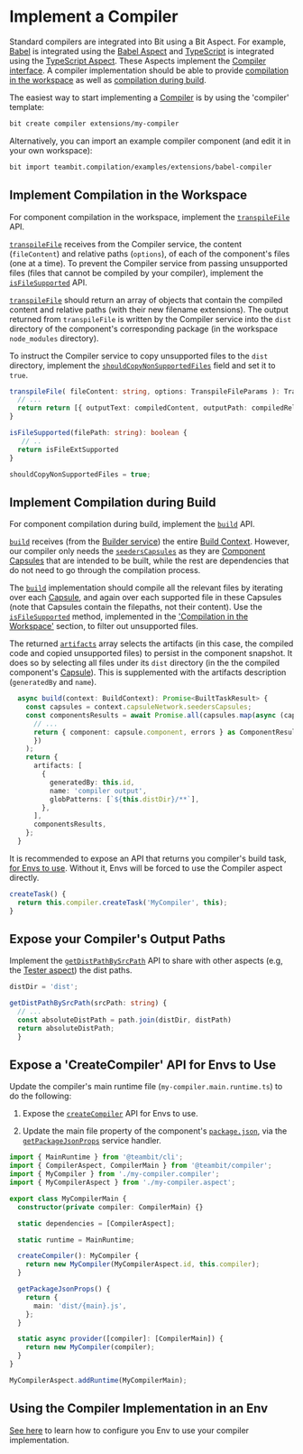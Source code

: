 # Implement a Compiler

Standard compilers are integrated into Bit using a Bit Aspect. For example, [Babel](https://babeljs.io/) is integrated using the [Babel Aspect](https://bit.dev/teambit/compilation/babel) and [TypeScript](https://www.typescriptlang.org/) is integrated using the [TypeScript Aspect](https://bit.dev/teambit/typescript/typescript).
These Aspects implement the [Compiler interface](https://bit.dev/teambit/compilation/compiler/~code/types.ts). A compiler implementation should be able to provide [compilation in the workspace](./workspace-compilation) as well as [compilation during build](./compiling-during-build).

The easiest way to start implementing a [Compiler](/compiler/overview) is by using the 'compiler' template:

```bash title="Create a new Aspect component"
bit create compiler extensions/my-compiler
```

Alternatively, you can import an example compiler component (and edit it in your own workspace):

```bash
bit import teambit.compilation/examples/extensions/babel-compiler
```

## Implement Compilation in the Workspace

For component compilation in the workspace, implement the [`transpileFile`](/dev-services/compiler/compiler-api#transpilefilei) API.

[`transpileFile`](/dev-services/compiler/compiler-api#transpilefilei) receives from the Compiler service, the content (`fileContent`) and relative paths (`options`), of each of the component's files (one at a time).
To prevent the Compiler service from passing unsupported files (files that cannot be compiled by your compiler), implement the [`isFileSupported`](/dev-services/compiler/compiler-api#isfilesupported) API.

[`transpileFile`](/dev-services/compiler/compiler-api#transpilefilei) should return an array of objects that contain the compiled content and relative paths (with their new filename extensions).
The output returned from `transpileFile` is written by the Compiler service into the `dist` directory of the component's corresponding package (in the workspace `node_modules` directory).

To instruct the Compiler service to copy unsupported files to the `dist` directory, implement the [`shouldCopyNonSupportedFiles`](</dev-services/compiler/compiler-api#shouldcopynonsupportedfiles-(optional)>) field and set it to `true`.

```ts
transpileFile( fileContent: string, options: TranspileFileParams ): TranspileFileOutput {
  // ...
  return return [{ outputText: compiledContent, outputPath: compiledRelPath }];
}

isFileSupported(filePath: string): boolean {
   // ..
  return isFileExtSupported
}

shouldCopyNonSupportedFiles = true;
```

## Implement Compilation during Build

For component compilation during build, implement the [`build`](/dev-services/compiler/compiler-api#transpilefilei) API.

[`build`](/dev-services/compiler/compiler-api#transpilefilei) receives (from the [Builder service](/dev-services/builder/builder-overview)) the entire [Build Context](</dev-services/builder/build-tasks#build-context-(buildcontext)>).
However, our compiler only needs the [`seedersCapsules`](/dev-services/builder/build-tasks#capsulenetwork) as they are [Component Capsules](/components/component-capsules) that are intended to be built, while the rest are dependencies that do not need to go through the compilation process.

The [`build`](/dev-services/compiler/compiler-api#build) implementation should compile all the relevant files by iterating over each [Capsule](/components/component-capsules), and again over each supported file in these Capsules (note that Capsules contain the filepaths, not their content). Use the [`isFileSupported`](/dev-services/compiler/compiler-api#isfilesupported) method, implemented in the ['Compilation in the Workspace'](#implement-compilation-in-the-workspace) section, to filter out unsupported files.

The returned [`artifacts`](/dev-services/builder/build-artifacts) array selects the artifacts (in this case, the compiled code and copied unsupported files) to persist in the component snapshot. It does so by selecting all files under its `dist` directory (in the the compiled component's [Capsule](/components/component-capsules)).
This is supplemented with the artifacts description (`generatedBy` and `name`).

```ts
  async build(context: BuildContext): Promise<BuiltTaskResult> {
    const capsules = context.capsuleNetwork.seedersCapsules;
    const componentsResults = await Promise.all(capsules.map(async (capsule) => {
      // ...
      return { component: capsule.component, errors } as ComponentResult;
      })
    );
    return {
      artifacts: [
        {
          generatedBy: this.id,
          name: 'compiler output',
          globPatterns: [`${this.distDir}/**`],
        },
      ],
      componentsResults,
    };
  }
```

It is recommended to expose an API that returns you compiler's build task, [for Envs to use](/dev-services/compiler/configure-env-with-compiler). Without it, Envs will be forced to use the Compiler aspect directly.

```ts
createTask() {
  return this.compiler.createTask('MyCompiler', this);
}
```

## Expose your Compiler's Output Paths

Implement the [`getDistPathBySrcPath`](compiler-api#getdistpathbysrcpath) API to share with other aspects (e.g, the [Tester aspect](/dev-services/tester/testing-during-build)) the dist paths.

```ts
distDir = 'dist';

getDistPathBySrcPath(srcPath: string) {
  // ...
  const absoluteDistPath = path.join(distDir, distPath)
  return absoluteDistPath;
  }
```

## Expose a 'CreateCompiler' API for Envs to Use

Update the compiler's main runtime file (`my-compiler.main.runtime.ts`) to do the following:

1. Expose the [`createCompiler`]() API for Envs to use.

2. Update the main file property of the component's [`package.json`](/packages/package-json), via the [`getPackageJsonProps`](/packages/managing-package-json#set-configuration-from-an-env) service handler.

```ts
import { MainRuntime } from '@teambit/cli';
import { CompilerAspect, CompilerMain } from '@teambit/compiler';
import { MyCompiler } from './my-compiler.compiler';
import { MyCompilerAspect } from './my-compiler.aspect';

export class MyCompilerMain {
  constructor(private compiler: CompilerMain) {}

  static dependencies = [CompilerAspect];

  static runtime = MainRuntime;

  createCompiler(): MyCompiler {
    return new MyCompiler(MyCompilerAspect.id, this.compiler);
  }

  getPackageJsonProps() {
    return {
      main: 'dist/{main}.js',
    };
  }

  static async provider([compiler]: [CompilerMain]) {
    return new MyCompiler(compiler);
  }
}

MyCompilerAspect.addRuntime(MyCompilerMain);
```

## Using the Compiler Implementation in an Env

[See here](/dev-services/compiler/configure-env-with-compiler) to learn how to configure you Env to use your compiler implementation.
